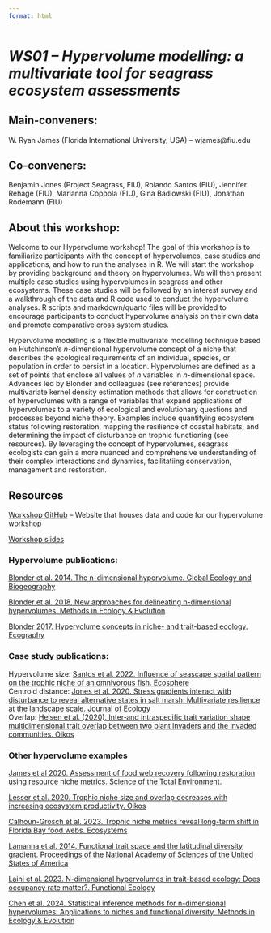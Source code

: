 ```yaml
---
format: html
---
```


# *WS01 – Hypervolume modelling: a multivariate tool for seagrass ecosystem assessments*
## Main-conveners:
W. Ryan James (Florida International University, USA) – wjames@fiu.edu

## Co-conveners: 
Benjamin Jones (Project Seagrass, FIU), Rolando Santos (FIU), Jennifer Rehage (FIU), Marianna Coppola (FIU), Gina Badlowski (FIU), Jonathan Rodemann (FIU) 

## About this workshop: 
Welcome to our Hypervolume workshop! The goal of this workshop is to familiarize participants with the concept of hypervolumes, case studies and applications, and how to run the analyses in R. We will start the workshop by providing background and theory on hypervolumes. We will then present multiple case studies using hypervolumes in seagrass and other ecosystems. These case studies will be followed by an interest survey and a walkthrough of the data and R code used to conduct the hypervolume analyses. R scripts and markdown/quarto files will be provided to encourage participants to conduct hypervolume analysis on their own data and promote comparative cross system studies.\

Hypervolume modelling is a flexible multivariate modelling technique based on Hutchinson’s *n*-dimensional hypervolume concept of a niche that describes the ecological requirements of an individual, species, or population in order to persist in a location. Hypervolumes are defined as a set of points that enclose all values of *n* variables in *n*-dimensional space. Advances led by Blonder and colleagues (see references) provide multivariate kernel density estimation methods that allows for construction of hypervolumes with a range of variables that expand applications of hypervolumes to a variety of ecological and evolutionary questions and processes beyond niche theory. Examples include quantifying ecosystem status following restoration, mapping the resilience of coastal habitats, and determining the impact of disturbance on trophic functioning (see resources). By leveraging the concept of hypervolumes, seagrass ecologists can gain a more nuanced and comprehensive understanding of their complex interactions and dynamics, facilitatiing conservation, management and restoration.\


## Resources
[Workshop GitHub](https://github.com/CoastalFishScience/ISBW_HVworkshop) – Website that houses data and code for our hypervolume workshop\

[Workshop slides]()

### Hypervolume publications:
[Blonder et al. 2014. The n-dimensional hypervolume. Global Ecology and Biogeography](https://doi-org.ezproxy.fiu.edu/10.1111/geb.12146)\

[Blonder et al. 2018. New approaches for delineating n-dimensional hypervolumes. Methods in Ecology & Evolution](https://doi-org.ezproxy.fiu.edu/10.1111/2041-210X.12865)\

[Blonder 2017. Hypervolume concepts in niche- and trait-based ecology. Ecography](https://doi.org/10.1111/ecog.03187)\

### Case study publications: 

Hypervolume size: [Santos et al. 2022. Influence of seascape spatial pattern on the trophic niche of an omnivorous fish. Ecosphere]()\
Centroid distance: [Jones et al. 2020. Stress gradients interact with disturbance to reveal alternative states in salt marsh: Multivariate resilience at the landscape scale. Journal of Ecology](https://doi.org/10.1111/1365-2745.13552)\
Overlap: [Helsen et al. (2020). Inter‐and intraspecific trait variation shape multidimensional trait overlap between two plant invaders and the invaded communities. Oikos](https://doi.org/10.1111/oik.06919)\

### Other hypervolume examples

[James et al 2020. Assessment of food web recovery following restoration using resource niche metrics. Science of the Total Environment.](https://doi.org/10.1016/j.scitotenv.2019.134801)\

[Lesser et al. 2020. Trophic niche size and overlap decreases with increasing ecosystem productivity. Oikos](https://doi.org/10.1111/oik.07026)\

[Calhoun-Grosch et al. 2023. Trophic niche metrics reveal long-term shift in Florida Bay food webs. Ecosystems](https://doi.org/10.1007/s10021-023-00825-5)\

[Lamanna et al. 2014. Functional trait space and the latitudinal diversity gradient. Proceedings of the National Academy of Sciences of the United States of America](https://doi.org/10.1073/pnas.1317722111)\

[Laini et al. 2023. N-dimensional hypervolumes in trait-based ecology: Does occupancy rate matter?. Functional Ecology](https://doi.org/10.1111/1365-2435.14344)\

[Chen et al. 2024. Statistical inference methods for n-dimensional hypervolumes: Applications to niches and functional diversity. Methods in Ecology & Evolution](https://doi.org/10.1111/2041-210X.14310)\




